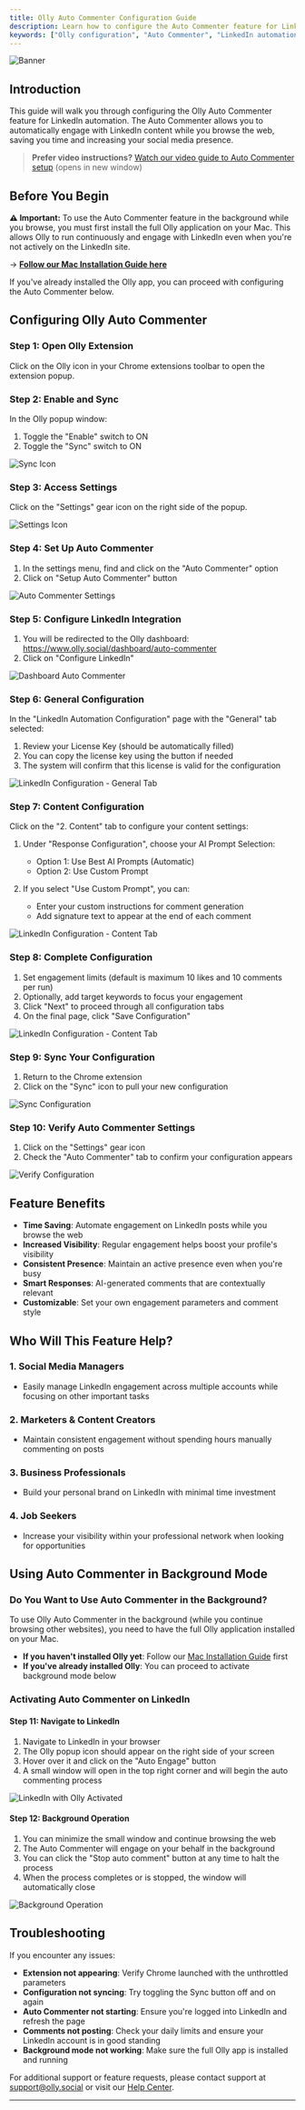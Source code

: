 ```yaml
---
title: Olly Auto Commenter Configuration Guide
description: Learn how to configure the Auto Commenter feature for LinkedIn automation to save time and increase your social media presence.
keywords: ["Olly configuration", "Auto Commenter", "LinkedIn automation", "Chrome extension", "social media engagement", "auto comment"]
---
```

![Banner](/images/banner.png "Olly Auto Commenter")

## Introduction
This guide will walk you through configuring the Olly Auto Commenter feature for LinkedIn automation. The Auto Commenter allows you to automatically engage with LinkedIn content while you browse the web, saving you time and increasing your social media presence.

> **Prefer video instructions?** <a href="https://youtu.be/HzIC8kpePwU" target="_blank" rel="noopener noreferrer">Watch our video guide to Auto Commenter setup</a> (opens in new window)

<CardGrid>
  <Card
    subtitle="Installation"
    title="Mac Installation Guide"
    description="Before configuring, make sure to install the Olly application on macOS."
    href="/docs/installation/mac"
  />
  <Card
    subtitle="Configuration"
    title="Auto Commenter Setup"
    description="Learn how to configure the Auto Commenter for LinkedIn engagement."
    href="/docs/features/auto-commenter/configuration"
  />
  <Card
    subtitle="Support"
    title="Help Center"
    description="Get assistance and troubleshooting tips for the Olly Auto Commenter."
    href="/docs/support"
  />
</CardGrid>

## Before You Begin
**⚠️ Important:** To use the Auto Commenter feature in the background while you browse, you must first install the full Olly application on your Mac. This allows Olly to run continuously and engage with LinkedIn even when you're not actively on the LinkedIn site.

→ **[Follow our Mac Installation Guide here](/docs/installation/mac)**

If you've already installed the Olly app, you can proceed with configuring the Auto Commenter below.

## Configuring Olly Auto Commenter

### Step 1: Open Olly Extension 
Click on the Olly icon in your Chrome extensions toolbar to open the extension popup.

### Step 2: Enable and Sync
In the Olly popup window:
1. Toggle the "Enable" switch to ON
2. Toggle the "Sync" switch to ON

![Sync Icon](/images/features/auto-commenter/step1.png)

### Step 3: Access Settings
Click on the "Settings" gear icon on the right side of the popup.

![Settings Icon](/images/features/auto-commenter/step2.png)

### Step 4: Set Up Auto Commenter
1. In the settings menu, find and click on the "Auto Commenter" option
2. Click on "Setup Auto Commenter" button

![Auto Commenter Settings](/images/features/auto-commenter/step3.png)

### Step 5: Configure LinkedIn Integration
1. You will be redirected to the Olly dashboard: https://www.olly.social/dashboard/auto-commenter
2. Click on "Configure LinkedIn"

![Dashboard Auto Commenter](/images/features/auto-commenter/step4.png)

### Step 6: General Configuration
In the "LinkedIn Automation Configuration" page with the "General" tab selected:
1. Review your License Key (should be automatically filled)
2. You can copy the license key using the button if needed
3. The system will confirm that this license is valid for the configuration

![LinkedIn Configuration - General Tab](/images/features/auto-commenter/step5.png)

### Step 7: Content Configuration
Click on the "2. Content" tab to configure your content settings:

1. Under "Response Configuration", choose your AI Prompt Selection:
   - Option 1: Use Best AI Prompts (Automatic)
   - Option 2: Use Custom Prompt

2. If you select "Use Custom Prompt", you can:
   - Enter your custom instructions for comment generation
   - Add signature text to appear at the end of each comment

![LinkedIn Configuration - Content Tab](/images/features/auto-commenter/step6.png)

### Step 8: Complete Configuration
1. Set engagement limits (default is maximum 10 likes and 10 comments per run)
2. Optionally, add target keywords to focus your engagement
3. Click "Next" to proceed through all configuration tabs
4. On the final page, click "Save Configuration"

![LinkedIn Configuration - Content Tab](/images/features/auto-commenter/step7.png)

### Step 9: Sync Your Configuration
1. Return to the Chrome extension
2. Click on the "Sync" icon to pull your new configuration

![Sync Configuration](/images/features/auto-commenter/step8.png)

### Step 10: Verify Auto Commenter Settings
1. Click on the "Settings" gear icon
2. Check the "Auto Commenter" tab to confirm your configuration appears

![Verify Configuration](/images/features/auto-commenter/step9.png)

## Feature Benefits
* **Time Saving**: Automate engagement on LinkedIn posts while you browse the web
* **Increased Visibility**: Regular engagement helps boost your profile's visibility
* **Consistent Presence**: Maintain an active presence even when you're busy
* **Smart Responses**: AI-generated comments that are contextually relevant
* **Customizable**: Set your own engagement parameters and comment style

## Who Will This Feature Help?
### 1. Social Media Managers
* Easily manage LinkedIn engagement across multiple accounts while focusing on other important tasks
### 2. Marketers & Content Creators
* Maintain consistent engagement without spending hours manually commenting on posts
### 3. Business Professionals
* Build your personal brand on LinkedIn with minimal time investment
### 4. Job Seekers
* Increase your visibility within your professional network when looking for opportunities

## Using Auto Commenter in Background Mode

### Do You Want to Use Auto Commenter in the Background?
To use Olly Auto Commenter in the background (while you continue browsing other websites), you need to have the full Olly application installed on your Mac.

* **If you haven't installed Olly yet**: Follow our [Mac Installation Guide](/docs/installation/mac) first
* **If you've already installed Olly**: You can proceed to activate background mode below

### Activating Auto Commenter on LinkedIn

#### Step 11: Navigate to LinkedIn
1. Navigate to LinkedIn in your browser
2. The Olly popup icon should appear on the right side of your screen
3. Hover over it and click on the "Auto Engage" button
4. A small window will open in the top right corner and will begin the auto commenting process

![LinkedIn with Olly Activated](/images/features/auto-commenter/step10.png)

#### Step 12: Background Operation
1. You can minimize the small window and continue browsing the web
2. The Auto Commenter will engage on your behalf in the background
3. You can click the "Stop auto comment" button at any time to halt the process
4. When the process completes or is stopped, the window will automatically close

![Background Operation](/images/features/auto-commenter/step11.png)

## Troubleshooting
If you encounter any issues:

* **Extension not appearing**: Verify Chrome launched with the unthrottled parameters
* **Configuration not syncing**: Try toggling the Sync button off and on again
* **Auto Commenter not starting**: Ensure you're logged into LinkedIn and refresh the page
* **Comments not posting**: Check your daily limits and ensure your LinkedIn account is in good standing
* **Background mode not working**: Make sure the full Olly app is installed and running

For additional support or feature requests, please contact support at support@olly.social or visit our [Help Center](/docs/introduction).

---
